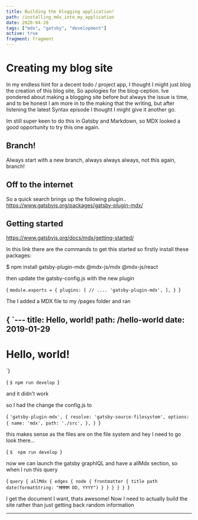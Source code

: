 ```yaml
---
title: Building the blogging application!
path: /installing_mdx_into_my_application
date: 2020-04-20
tags: ["mdx", "gatsby", "development"]
active: true
fragment: fragment
---
```

# Creating my blog site

In my endless hint for a decent todo / project app, I thought I might just blog the creation of this blog site, So apologies for the blog-ception. Ive pondered about making a blogging site before but always the issue is time, and to be honest  I am more in to the making that the writing, but after listening the latest Syntax episode I thought I might give it another go.

Im still super keen to do this in Gatsby and Markdown, so MDX looked a good opportunity to try this one again.

## Branch!

Always start with a new branch, always always always, not this again, branch!

## Off to the internet

So a quick search brings up the following plugin.. https://www.gatsbyjs.org/packages/gatsby-plugin-mdx/

## Getting started

https://www.gatsbyjs.org/docs/mdx/getting-started/

In this link there are the commands to get this started so firstly install these packages:

<Javascript>
$ npm install gatsby-plugin-mdx @mdx-js/mdx @mdx-js/react
</Javascript>

then update the gatsby-config.js with the new plugin

<Javascript>{
`module.exports = {
  plugins: [
    // ....
    'gatsby-plugin-mdx',
  ],
}
`}</Javascript>

The I added a MDX file to my /pages folder and ran


<Javascript>{
`---
title: Hello, world!
path: /hello-world
date: 2019-01-29
---
# Hello, world!
`}</Javascript>

<Javascript>{
`$ npm run develop
`}</Javascript>

and it didn't work

so I had the change the config.js to

<Javascript>{
`'gatsby-plugin-mdx',
{
  resolve: 'gatsby-source-filesystem',
    options: {
      name: 'mdx',
      path: './src',
  },
}
`}</Javascript>

this makes sense as the files are on the file system and hey I need to go look there...

<Javascript>{
`$  npm run develop
`}</Javascript>

now we can launch the gatsby graphIQL and have a allMdx section, so when I run this query

<Javascript>{
`query {
 allMdx {
   edges {
     node {
       frontmatter {
         title
         path
         date(formatString: "MMMM DD, YYYY")
       }
      }
    }
  }
}
`}</Javascript>


I get the document I want, thats awesome! Now I need to actually build the site rather than just getting back random information

---

